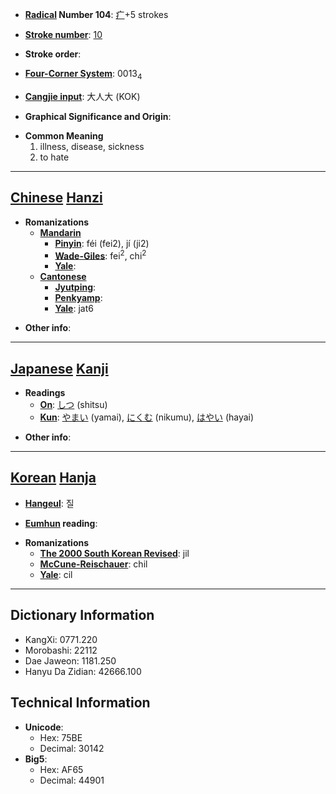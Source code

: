 * '''[[Wiktionary:Chinese radical index| Radical]] Number 104''': [[Wiktionary:Chinese radical index 疒|疒]]+5 strokes

* '''[[Wiktionary:Chinese total strokes index|Stroke number]]''': [[Wiktionary:Chinese total strokes index 10|10]]

* '''Stroke order''': 

* '''[[Wiktionary:Chinese four corner index|Four-Corner System]]''': 0013<sub>4</sub>

* '''[[Wiktionary:Chinese Cangjie index|Cangjie input]]''': 大人大 (KOK)

* '''Graphical Significance and Origin''': 

* '''Common Meaning'''
*#illness, disease, sickness
*# to hate


----

== [[Chinese]] [[Hanzi]] ==

* '''Romanizations'''
** '''[[Mandarin]]'''
*** '''[[Pinyin]]''': féi (fei2), jí (ji2)
*** '''[[Wade-Giles]]''': fei<sup>2</sup>, chi<sup>2</sup>
*** '''[[Yale]]''': 
** '''[[Cantonese]]'''
*** '''[[Jyutping]]''':
*** '''[[Penkyamp]]''': 
*** '''[[Yale]]''': jat6

* '''Other info''': 

----

== [[Japanese]] [[Kanji]] ==

* '''Readings'''
** '''[[On]]''': [[しつ]] (shitsu)
** '''[[Kun]]''': [[やまい]] (yamai), [[にくむ]] (nikumu), [[はやい]] (hayai)

* '''Other info''':  

----

== [[Korean]] [[Hanja]] ==

* '''[[Hangeul]]''': 질

* '''[[Eumhun]] reading''': 

* '''Romanizations'''
** '''[[The 2000 South Korean Revised Romanization|The 2000 South Korean Revised]]''': jil
** '''[[McCune-Reischauer]]''': chil
** '''[[Yale]]''': cil

----

== Dictionary Information ==

* KangXi: 0771.220
* Morobashi: 22112
* Dae Jaweon: 1181.250
* Hanyu Da Zidian: 42666.100

== Technical Information ==

* '''Unicode''':
** Hex: 75BE
** Decimal: 30142
* '''Big5''':
** Hex: AF65
** Decimal: 44901
